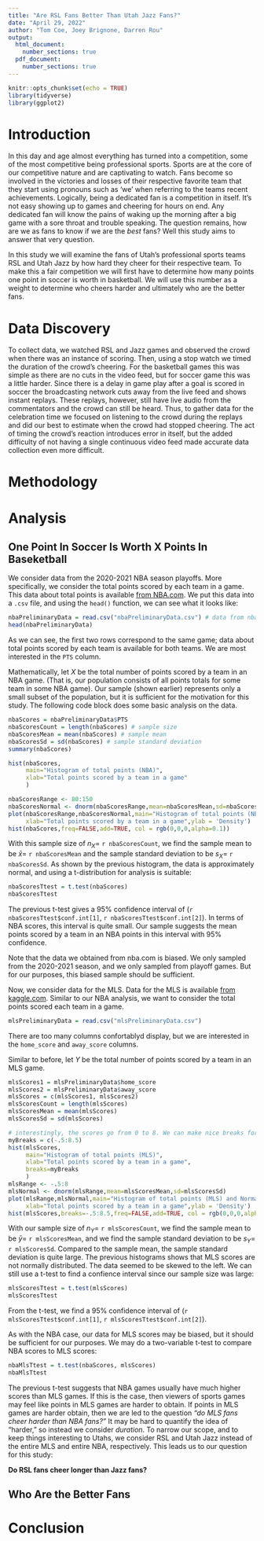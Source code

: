 ```yaml
---
title: "Are RSL Fans Better Than Utah Jazz Fans?"
date: "April 29, 2022"
author: "Tom Coe, Joey Brignone, Darren Rou"
output:
  html_document:
    number_sections: true
  pdf_document:
    number_sections: true
---
```


```r
knitr::opts_chunk$set(echo = TRUE)
library(tidyverse)
library(ggplot2)
```

# Introduction

In this day and age almost everything has turned into a competition, some of the most competitive being professional sports. Sports are at the core of our competitive nature and are captivating to watch. Fans become so involved in the victories and losses of their respective favorite team that they start using pronouns such as 'we' when referring to the teams recent achievements. Logically, being a dedicated fan is a competition in itself. It's not easy showing up to games and cheering for hours on end. Any dedicated fan will know the pains of waking up the morning after a big game with a sore throat and trouble speaking. The question remains, how are we as fans to know if we are the *best* fans? Well this study aims to answer that very question. 

In this study we will examine the fans of Utah's professional sports teams RSL and Utah Jazz by how hard they cheer for their respective team. To make this a fair competition we will first have to determine how many points one point in soccer is worth in basketball. We will use this number as a weight to determine who cheers harder and ultimately who are the better fans.

# Data Discovery

To collect data, we watched RSL and Jazz games and observed the crowd when there was an instance of scoring. Then, using a stop watch we timed the duration of the crowd's cheering. For the basketball games this was simple as there are no cuts in the video feed, but for soccer game this was a little harder. Since there is a delay in game play after a goal is scored in soccer the broadcasting network cuts away from the live feed and shows instant replays. These replays, however, still have live audio from the commentators and the crowd can still be heard. Thus, to gather data for the celebration time we focused on listening to the crowd during the replays and did our best to estimate when the crowd had stopped cheering. The act of timing the crowd's reaction introduces error in itself, but the added difficulty of not having a single continuous video feed made accurate data collection even more difficult. 


# Methodology

# Analysis

## One Point In Soccer Is Worth X Points In Baseketball

We consider data from the 2020-2021 NBA season playoffs. More specifically, we consider the total points scored by each team in a game. This data about total points is available [from NBA.com](https://www.nba.com/stats/teams/boxscores/?Season=2020-21&SeasonType=Playoffs). We put this data into a `.csv` file, and using the `head()` function, we can see what it looks like:

```r
nbaPreliminaryData = read.csv("nbaPreliminaryData.csv") # data from nba.com
head(nbaPreliminaryData)
```

As we can see, the first two rows correspond to the same game; data about total points scored by each team is available for both teams. We are most interested in the `PTS` column.

Mathematically, let $X$ be the total number of points scored by a team in an NBA game. (That is, our population consists of all points totals for some team in some NBA game). Our sample (shown earlier) represents only a small subset of the population, but it is sufficient for the motivation for this study. The following code block does some basic analysis on the data.

```r
nbaScores = nbaPreliminaryData$PTS
nbaScoresCount = length(nbaScores) # sample size
nbaScoresMean = mean(nbaScores) # sample mean
nbaScoresSd = sd(nbaScores) # sample standard deviation
summary(nbaScores)

hist(nbaScores,
     main="Histogram of total points (NBA)",
     xlab="Total points scored by a team in a game"
     )

nbaScoresRange <- 80:150
nbaScoresNormal <- dnorm(nbaScoresRange,mean=nbaScoresMean,sd=nbaScoresSd)
plot(nbaScoresRange,nbaScoresNormal,main="Histogram of total points (NBA) and Normal Curve",
     xlab="Total points scored by a team in a game",ylab = 'Density')
hist(nbaScores,freq=FALSE,add=TRUE, col = rgb(0,0,0,alpha=0.1))

```

With this sample size of ${n_X=}$ `r nbaScoresCount`, we find the sample mean to be ${\bar{x}=}$ `r nbaScoresMean` and the sample standard deviation to be ${s_{X}=}$ `r nbaScoresSd`. As shown by the previous histogram, the data is approximately normal, and using a t-distribution for analysis is suitable:

```r
nbaScoresTtest = t.test(nbaScores)
nbaScoresTtest
```

The previous t-test gives a 95% confidence interval of (`r nbaScoresTtest$conf.int[1]`, `r nbaScoresTtest$conf.int[2]`). In terms of NBA scores, this interval is quite small. Our sample suggests the mean points scored by a team in an NBA points in this interval with 95% confidence.

Note that the data we obtained from nba.com is biased. We only sampled from the 2020-2021 season, and we only sampled from playoff games. But for our purposes, this biased sample should be sufficient.

Now, we consider data for the MLS. Data for the MLS is available [from kaggle.com](https://www.kaggle.com/datasets/josephvm/major-league-soccer-dataset?resource=download&select=matches.csv). Similar to our NBA analysis, we want to consider the total points scored each team in a game.

```r
mlsPreliminaryData = read.csv("mlsPreliminaryData.csv")
```

There are too many columns confortablyd display, but we are interested in the `home_score` and `away_score` columns.

Similar to before, let $Y$ be the total number of points scored by a team in an MLS game.

```r
mlsScores1 = mlsPreliminaryData$home_score
mlsScores2 = mlsPreliminaryData$away_score
mlsScores = c(mlsScores1, mlsScores2)
mlsScoresCount = length(mlsScores)
mlsScoresMean = mean(mlsScores)
mlsScoresSd = sd(mlsScores)

# interestingly, the scores go from 0 to 8. We can make nice breaks for the histogram
myBreaks = c(-.5:8.5)
hist(mlsScores,
     main="Histogram of total points (MLS)",
     xlab="Total points scored by a team in a game",
     breaks=myBreaks
     )
mlsRange <- -.5:8
mlsNormal <- dnorm(mlsRange,mean=mlsScoresMean,sd=mlsScoresSd)
plot(mlsRange,mlsNormal,main="Histogram of total points (MLS) and Normal Curve",
     xlab="Total points scored by a team in a game",ylab = 'Density')
hist(mlsScores,breaks=-.5:8.5,freq=FALSE,add=TRUE, col = rgb(0,0,0,alpha=0.1))
```

With our sample size of ${n_Y=}$ `r mlsScoresCount`, we find the sample mean to be ${\bar{y}=}$ `r mlsScoresMean`, and we find the sample standard deviation to be ${s_{Y}=}$ `r mlsScoresSd`. Compared to the sample mean, the sample standard deviation is quite large. The previous histograms shows that MLS scores are not normally distributed. The data seemed to be skewed to the left. We can still use a t-test to find a confience interval since our sample size was large:

```r
mlsScoresTtest = t.test(mlsScores)
mlsScoresTtest
```

From the t-test, we find a 95% confidence interval of (`r mlsScoresTtest$conf.int[1]`, `r mlsScoresTtest$conf.int[2]`).

As with the NBA case, our data for MLS scores may be biased, but it should be sufficient for our purposes. We may do a two-variable t-test to compare NBA scores to MLS scores:
```r
nbaMlsTtest = t.test(nbaScores, mlsScores)
nbaMlsTtest
```

The previous t-test suggests that NBA games usually have much higher scores than MLS games. If this is the case, then viewers of sports games may feel like points in MLS games are harder to obtain. If points in MLS games are harder obtain, then we are led to the question *"do MLS fans cheer harder than NBA fans?"* It may be hard to quantify the idea of "harder," so instead we consider *duration*. To narrow our scope, and to keep things interesting to Utahs, we consider RSL and Utah Jazz instead of the entire MLS and entire NBA, respectively. This leads us to our question for this study:

**Do RSL fans cheer longer than Jazz fans?**

## Who Are the Better Fans


# Conclusion



